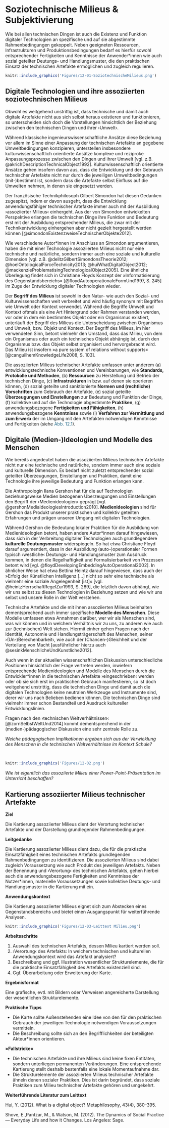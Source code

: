 # Soziotechnische Milieus & Subjektivierung

Wie bei allen technischen Dingen ist auch die Existenz und Funktion digitaler Technologien an spezifische und auf sie abgestimmte Rahmenbedingungen gekoppelt. Neben geeigneten Ressourcen, Infrastrukturen und Produktionsbedingungen bedarf es hierfür sowohl entsprechender Fertigkeiten und Kenntnisse der Anwender\*innen wie auch sozial geteilter Deutungs- und Handlungsmuster, die den praktischen Einsatz der technischen Artefakte ermöglichen und zugleich regulieren.

```{r fig19,fig.cap="Strukturelemente soziotechnischer Milieus.", echo=FALSE, fig.align='center', dev='png'}
knitr::include_graphics('Figures/12-01-SoziotechnischeMilieus.png')
```

## Digitale Technologien und ihre assoziierten soziotechnischen Milieus

Obwohl es weitgehend unstrittig ist, dass technische und damit auch digitale Artefakte nicht aus sich selbst heraus existieren und funktionieren, so unterscheiden sich doch die Vorstellungen hinsichtlich der Beziehung zwischen den technischen Dingen und ihrer ›Umwelt‹.

Während klassische ingenieurswissenschaftliche Ansätze diese Beziehung vor allem im Sinne einer Anpassung der technischen Artefakte an gegebene Umweltbedingungen konzipieren, unterstellen insbesondere kulturwissenschaftlich orientierte Ansätze komplexe und reziproke Anpassungsprozesse zwischen den Dingen und ihrer Umwelt [vgl. z.B. @akrichDescriptionTechnicalObject1992]. Kulturwissenschaftlich orientierte Ansätze gehen insofern davon aus, dass die Entwicklung und der Gebrauch technischer Artefakte nicht nur durch die jeweiligen Umweltbedingungen (mit-)bestimmt ist, sondern dass die Artefakte selbst Einfluss auf die Umwelten nehmen, in denen sie eingesetzt werden.

Der französische Technikphilosoph Gilbert Simondon hat diesen Gedanken zugespitzt, indem er davon ausgeht, dass die Entwicklung anwendungsfähiger technischer Artefakte immer auch mit der Ausbildung ›assoziierter Milieus‹ einhergeht. Aus der von Simondon entwickelten Perspektive erlangen die technischen Dinge ihre Funktion und Bedeutung erst mit der Ausbildung entsprechender Milieus, die zwar mit der Technikentwicklung einhergehen aber nicht gezielt hergestellt werden können [@simondonExistenzweiseTechnischerObjekte2012].

Wie verschiedene Autor\*innen im Anschluss an Simondon argumentieren, haben die mit einer Technologie assoziierten Milieus nicht nur eine technische und natürliche, sondern immer auch eine soziale und kulturelle Dimension [vgl. z.B. @delitzGilbertSimondonsTheorie2012; @hoelOntologicalForceTechnicity2013; @huiWhatDigitalObject2012; @mackenzieProblematisingTechnologicalObject2005]. Eine ähnliche Überlegung findet sich in Christiane Floyds Konzept der »Informatisierung des Gegenstandsbereichs« [@floydAutooperationaleFormUnd1997, S. 245] im Zuge der Entwicklung digitaler Technologien wieder.

Der **Begriff des Milieus** ist sowohl in den Natur- wie auch den Sozial- und Kulturwissenschaften weit verbreitet und wird häufig synonym mit Begriffen wie Umwelt oder Kontext verwendet. Während die Begriffe Umwelt und Kontext oftmals als eine Art Hintergrund oder Rahmen verstanden werden, vor oder in dem ein bestimmtes Objekt oder ein Organismus existiert, unterläuft der Begriff des Milieus die Unterscheidung zwischen Organismus und Umwelt, bzw. Objekt und Kontext. Der Begriff des Milieus, im hier verwendeten Sinn, betont vielmehr den Umstand, dass das Milieu, von dem ein Organismus oder auch ein technisches Objekt abhängig ist, durch den Organismus bzw. das Objekt selbst organisiert und hervorgebracht wird. Das Milieu ist insofern »a pure system of relations without supports« [@canguilhemKnowledgeLife2008, S. 103].

Die assoziierten Milieus technischer Artefakte umfassen unter anderem (a) entwicklungstechnische Konventionen und Vereinbarungen, wie **Standards, Protokolle und Methoden**, (b) **Ressourcen** zu Herstellung und Betrieb der technischen Dinge, (c) **Infrastrukturen** in bzw. auf denen sie operieren können, (d) sozial geteilte und sanktionierte **Normen und (rechtliche) Vorschriften** zum Gebrauch der Artefakte, (e) sozial geteilte **Überzeugungen und Einstellungen** zur Bedeutung und Funktion der Dinge, (f) kollektive und auf die Technologie abgestimmte **Praktiken**, (g) anwendungsbezogene **Fertigkeiten und Fähigkeiten**, (h) anwendungsbezogene **Kenntnisse** sowie (i) **Verfahren zur Vermittlung und zum Erwerb** der im Umgang mit den Artefakten notwendigen Kenntnisse und Fertigkeiten (siehe <span style=color:#256B89>Abb. 12.1</span>).

## Digitale (Medien-)Ideologien und Modelle des Menschen

Wie bereits angedeutet haben die assoziierten Milieus technischer Artefakte nicht nur eine technische und natürliche, sondern immer auch eine soziale und kulturelle Dimension. Es bedarf nicht zuletzt entsprechender sozial geteilter Überzeugungen, Einstellungen und Praktiken, damit eine Technologie ihre jeweilige Bedeutung und Funktion erlangen kann.

Die Anthropologin Ilana Gershon hat für die auf Technologien beziehungsweise Medien bezogenen Überzeugungen und Einstellungen den Begriff der ›Medienideologien‹ geprägt [vgl. @gershonMediaIdeologiesIntroduction2010]. **Medienideologien** sind für Gershon das Produkt unserer praktischen und kollektiv geteilten Erfahrungen und prägen unseren Umgang mit digitalen Technologien.

Während Gershon die Bedeutung lokaler Praktiken für die Ausbildung von Medienideologien betont, haben andere Autor\*innen darauf hingewiesen, dass sich in der Verbreitung digitaler Technologien auch grundlegendere **kulturelle Deutungsmuster** widerspiegeln. So hat etwa Christiane Floyd darauf argumentiert, dass in der Ausbildung (auto-)operationaler Formen typisch ›westliche‹ Deutungs- und Handlungsmuster zum Ausdruck kommen, in denen die Regelhaftigkeit und Formalisierbarkeit von Prozessen betont wird [vgl. @floydDevelopingEmbeddingAutoOperational2002]. In ähnlicher Weise hat etwa Bettina Heintz darauf hingewiesen, dass auch der »Erfolg der Künstlichen Intelligenz […] nicht so sehr eine technische als vielmehr eine soziale Angelegenheit [ist]« [vgl. @heintzHerrschaftRegelZur1993, S. 289], die letztlich davon abhängt, wie wir uns selbst zu diesen Technologien in Beziehung setzen und wie wir uns selbst und unsere Rolle in der Welt verstehen.

Technische Artefakte und die mit ihnen assoziierten Milieus beinhalten dementsprechend auch immer spezifische **Modelle des Menschen**. Diese Modelle umfassen etwa Annahmen darüber, wer wir als Menschen sind, was wir können und in welchem Verhältnis wir zu uns, zu anderen wie auch zur (technischen) Welt stehen. Hiermit einher gehen Fragen nach der Identität, Autonomie und Handlungsträgerschaft des Menschen, seiner ›(Un-)Berechenbarkeit‹, wie auch der (Chancen-)Gleichheit und der Verteilung von Macht [ausführlicher hierzu auch @sesinkMenschlicheUndKunstliche2012].

Auch wenn in der aktuellen wissenschaftlichen Diskussion unterschiedliche Positionen hinsichtlich der Frage vertreten werden, inwiefern entsprechende Medienideologien und Modelle des Menschen durch die Entwickler\*innen in die technischen Artefakte ›eingeschrieben‹ werden oder ob sie sich erst im praktischen Gebrauch manifestieren, so ist doch weitgehend unstrittig, dass die technischen Dinge und damit auch die digitalen Technologien keine neutralen Werkzeuge und Instrumente sind, derer wir uns nach Belieben bedienen können. Die technischen Dinge sind vielmehr immer schon Bestandteil und Ausdruck kultureller Entwicklungslinien.

Fragen nach den ›technischen Weltverhältnissen‹ [@zornSelbstWeltUnd2014] kommt dementsprechend in der (medien-)pädagogischer Diskussion eine sehr zentrale Rolle zu.



::: {.blackbox data-latex=""}
*Welche pädagogischen Implikationen ergeben sich aus der Verwicklung des Menschen in die technischen Weltverhältnisse im Kontext Schule?*
:::

&nbsp;

```{r, echo=FALSE, fig.align='center', dev='png'}
knitr::include_graphics('Figures/12-02.png')
```



::: {.blackbox data-latex=""}
*Wie ist eigentlich das assoziierte Milieu einer Power-Point-Präsentation im Unterricht beschaffen?*
:::



## Kartierung assoziierter Milieus technischer Artefakte

**Ziel**

Die Kartierung assoziierter Milieus dient der Verortung technischer Artefakte und der Darstellung grundlegender Rahmenbedingungen. 

**Leitgedanke**

Die Kartierung assoziierter Milieus dient dazu, die für die praktische Einsatzfähigkeit eines technischen Artefakts grundlegenden Rahmenbedingungen zu identifizieren. Die assoziierten Milieus sind dabei zugleich Voraussetzung wie auch Produkt des jeweiligen Artefakts. Neben der Benennung und ›Verortung‹ des technischen Artefakts, gehen hierbei auch die anwendungsbezogene Fertigkeiten und Kenntnisse der Nutzer\*innen, materielle Voraussetzungen sowie kollektive Deutungs- und Handlungsmuster in die Kartierung mit ein.

**Anwendungskontext**

Die Kartierung assoziierter Milieus eignet sich zum Abstecken eines Gegenstandsbereichs und bietet einen Ausgangspunkt für weiterführende Analysen. 

```{r, echo=FALSE, fig.align='center', dev='png'}
knitr::include_graphics('Figures/12-03-Leittext Milieu.png')
```

**Arbeitsschritte**

 1. Auswahl des technischen Artefakts, dessen Milieu kartiert werden soll.
 2. ›Verortung‹ des Artefakts: In welchem technischen und kulturellen Anwendungskontext wird das Artefakt analysiert?
 3. Beschreibung und ggf. Illustration wesentlicher Strukturelemente, die für die praktische Einsatzfähigkeit des Artefakts existenziell sind.
 4. Ggf. Überarbeitung oder Erweiterung der Karte.

**Ergebnisformat**

Eine grafische, evtl. mit Bildern oder Verweisen angereicherte Darstellung der wesentlichen Strukturelemente.

**Praktische Tipps**

-   Die Karte sollte Außenstehenden eine Idee von den für den praktischen Gebrauch der jeweiligen Technologie notwendigen Voraussetzungen vermitteln.
-   Die Beschreibung sollte sich an den Begrifflichkeiten der beteiligten Akteur\*innen orientieren.

**»Fallstricke«**

-   Die technischen Artefakte und ihre Milieus sind keine fixen Entitäten, sondern unterliegen permanenten Veränderungen. Eine entsprechende Kartierung stellt deshalb bestenfalls eine lokale Momentaufnahme dar.
-   Die Strukturelemente der assoziierten Milieus technischer Artefakte ähneln denen sozialer Praktiken. Dies ist darin begründet, dass soziale Praktiken zum Milieu technischer Artefakte gehören und umgekehrt.

**Weiterführende Literatur zum Leittext**

Hui, Y. (2012). What is a digital object? Metaphilosophy, 43(4), 380–395.

Shove, E.,Pantzar, M., & Watson, M. (2012). The Dynamics of Social Practice — Everyday Life and how it Changes. Los Angeles: Sage.



